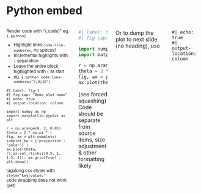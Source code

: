 # Python embed
:::: {.columns}

::: {.column width="60%" style="font-size: 80%;"}
::: {.incremental}
Render code with "{.code}" eg. `{.python}`

- Highlight lines `code-line-numbers=`, *no spaces!*
- Incremental highlights with `|` separation
- Leave the entire block highlighted with `|` at start
- eg. `{.python code-line-numbers="7,9|10"}`

```.python
#| label: fig-1
#| fig-cap: "Demo plot name"
#| echo: true
#| output-location: column

import numpy as np
import matplotlib.pyplot as plt

r = np.arange(0, 2, 0.01)
theta = 2 * np.pi * r
fig, ax = plt.subplots(  subplot_kw = {'projection': 'polar'} )
ax.plot(theta, r);ax.set_rticks([0.5, 1, 1.5, 2]); ax.grid(True) ; plt.show()
```
tagalong css styles with `style="key:value;"`  
code wrapping does not work (yet)


:::

:::

::: {.column width="40%" }
```python
#| label: fig-1
#| fig-cap: "Demo plot name"

import numpy as np
import matplotlib.pyplot as plt

r = np.arange(0, 2, 0.01)
theta = 2 * np.pi * r
fig, ax = plt.subplots(  subplot_kw = {'projection': 'polar'} )
ax.plot(theta, r);ax.set_rticks([0.5, 1, 1.5, 2]); ax.grid(True) ; plt.show()
```
(see forced squashing)
Code should be separate from source items, size adjustment & other formatting likely


:::
Or to dump the plot to next slide (no heading), use 
```
#| echo: true
#| output-location: column
```
::::